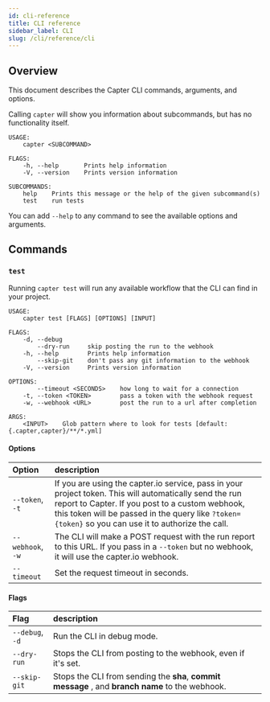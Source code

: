 ```yaml
---
id: cli-reference
title: CLI reference
sidebar_label: CLI
slug: /cli/reference/cli
---
```


## Overview

This document describes the Capter CLI commands, arguments, and options.

Calling `capter` will show you information about subcommands, but has no functionality itself.

```console
USAGE:
    capter <SUBCOMMAND>

FLAGS:
    -h, --help       Prints help information
    -V, --version    Prints version information

SUBCOMMANDS:
    help    Prints this message or the help of the given subcommand(s)
    test    run tests
```

You can add `--help` to any command to see the available options and arguments.

## Commands

### `test`

Running `capter test` will run any available workflow that the CLI can find in your project.

```console
USAGE:
    capter test [FLAGS] [OPTIONS] [INPUT]

FLAGS:
    -d, --debug
        --dry-run     skip posting the run to the webhook
    -h, --help        Prints help information
        --skip-git    don't pass any git information to the webhook
    -V, --version     Prints version information

OPTIONS:
        --timeout <SECONDS>    how long to wait for a connection
    -t, --token <TOKEN>        pass a token with the webhook request
    -w, --webhook <URL>        post the run to a url after completion

ARGS:
    <INPUT>    Glob pattern where to look for tests [default: {.capter,capter}/**/*.yml]
```

#### Options

| Option            | description                                                                                                                                                                                                                                                       |
| :---------------- | :---------------------------------------------------------------------------------------------------------------------------------------------------------------------------------------------------------------------------------------------------------------- |
| `--token`, `-t`   | If you are using the capter.io service, pass in your project token. This will automatically send the run report to Capter. If you post to a custom webhook, this token will be passed in the query like `?token={token}` so you can use it to authorize the call. |
| `--webhook`, `-w` | The CLI will make a POST request with the run report to this URL. If you pass in a `--token` but no webhook, it will use the capter.io webhook.                                                                                                                   |
| `--timeout`       | Set the request timeout in seconds.                                                                                                                                                                                                                               |

#### Flags

| Flag            | description                                                                                      |
| :-------------- | :----------------------------------------------------------------------------------------------- |
| `--debug`, `-d` | Run the CLI in debug mode.                                                                       |
| `--dry-run`     | Stops the CLI from posting to the webhook, even if it's set.                                     |
| `--skip-git`    | Stops the CLI from sending the **sha**, **commit message** , and **branch name** to the webhook. |
